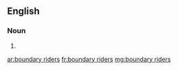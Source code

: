 ==English==

===Noun===
{{head|en|noun plural form|head=[[boundary]] [[riders]]}}

# {{plural of|boundary rider|lang=en}}

[[ar:boundary riders]]
[[fr:boundary riders]]
[[mg:boundary riders]]